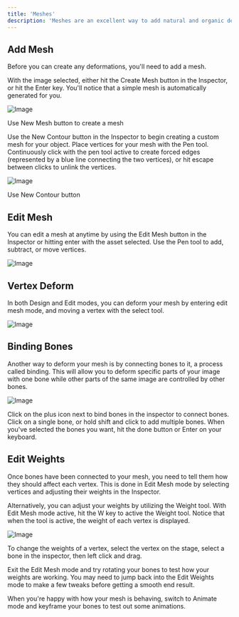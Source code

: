 ```yaml
---
title: 'Meshes'
description: 'Meshes are an excellent way to add natural and organic deformations to raster graphics. Make skin flex, fabric ripple, hair flow, and more.'
---
```


## Add Mesh

Before you can create any deformations, you'll need to add a mesh.

With the image selected, either hit the Create Mesh button in the Inspector, or hit the Enter key. You'll notice that a simple mesh is automatically generated for you.

![Image](https://ucarecdn.com/3cb11a0f-f2fc-4701-97bd-0f0d06392ce8/)

Use New Mesh button to create a mesh

Use the New Contour button in the Inspector to begin creating a custom mesh for your object. Place vertices for your mesh with the Pen tool. Continuously click with the pen tool active to create forced edges (represented by a blue line connecting the two vertices), or hit escape between clicks to unlink the vertices.

![Image](https://ucarecdn.com/a27c2b17-d3dd-4d09-b779-5bfa02611207/)

Use New Contour button

## Edit Mesh

You can edit a mesh at anytime by using the Edit Mesh button in the Inspector or hitting enter with the asset selected. Use the Pen tool to add, subtract, or move vertices.

![Image](https://ucarecdn.com/b15919d5-888e-42e3-8fbf-7a4aed0beab8/)

## Vertex Deform

In both Design and Edit modes, you can deform your mesh by entering edit mesh mode, and moving a vertex with the select tool.

![Image](https://ucarecdn.com/0f1a8121-b870-4bf3-87ee-ec9931f73e0b/)

## Binding Bones

Another way to deform your mesh is by connecting bones to it, a process called binding. This will allow you to deform specific parts of your image with one bone while other parts of the same image are controlled by other bones.

![Image](https://ucarecdn.com/8c304ac9-5e25-45e7-98e8-203d0976759c/)

Click on the plus icon next to bind bones in the inspector to connect bones. Click on a single bone, or hold shift and click to add multiple bones. When you've selected the bones you want, hit the done button or Enter on your keyboard.

## Edit Weights

Once bones have been connected to your mesh, you need to tell them how they should affect each vertex. This is done in Edit Mesh mode by selecting vertices and adjusting their weights in the Inspector.

Alternatively, you can adjust your weights by utilizing the Weight tool. With Edit Mesh mode active, hit the W key to active the Weight tool. Notice that when the tool is active, the weight of each vertex is displayed.

![Image](https://ucarecdn.com/39a820a9-fde7-47fe-b7e9-b16ef4796b74/)

To change the weights of a vertex, select the vertex on the stage, select a bone in the inspector, then left click and drag.

Exit the Edit Mesh mode and try rotating your bones to test how your weights are working. You may need to jump back into the Edit Weights mode to make a few tweaks before getting a smooth end result.

When you're happy with how your mesh is behaving, switch to Animate mode and keyframe your bones to test out some animations.